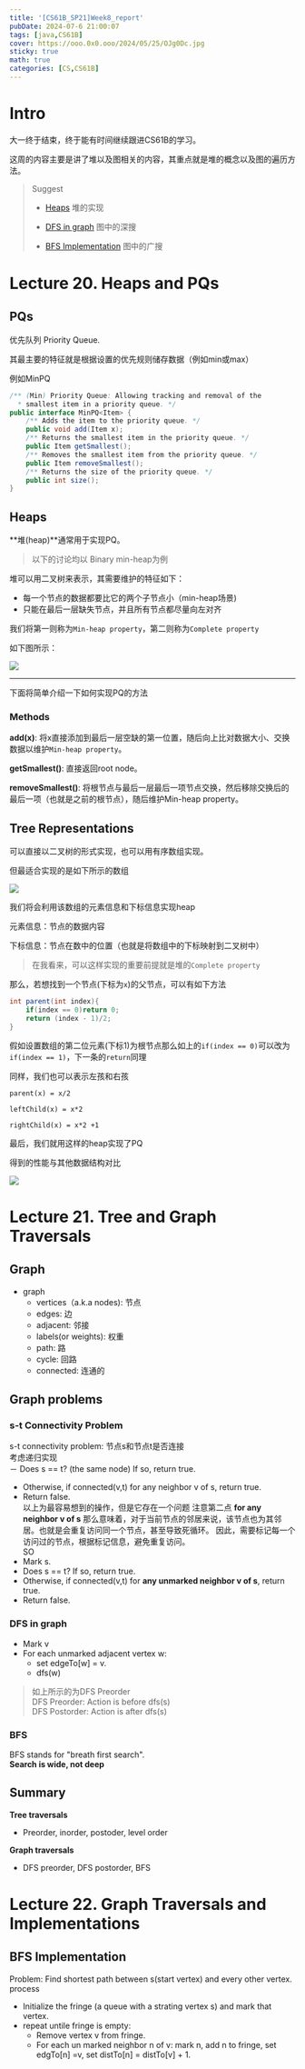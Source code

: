 ```yaml
---
title: '[CS61B_SP21]Week8_report'
pubDate: 2024-07-6 21:00:07
tags: [java,CS61B]
cover: https://ooo.0x0.ooo/2024/05/25/OJg0Dc.jpg
sticky: true
math: true
categories: [CS,CS61B]
---
```


# Intro

大一终于结束，终于能有时间继续跟进CS61B的学习。

这周的内容主要是讲了堆以及图相关的内容，其重点就是堆的概念以及图的遍历方法。

> Suggest
>
> - [Heaps](#heaps) 堆的实现
>
> - [DFS in graph](#dfs-in-graph) 图中的深搜
> - [BFS Implementation](#bfs-implementation) 图中的广搜

# Lecture 20. Heaps and PQs

## PQs

优先队列 Priority Queue.

其最主要的特征就是根据设置的优先规则储存数据（例如min或max）

例如MinPQ

```java
/** (Min) Priority Queue: Allowing tracking and removal of the
  * smallest item in a priority queue. */
public interface MinPQ<Item> {
	/** Adds the item to the priority queue. */
	public void add(Item x);
	/** Returns the smallest item in the priority queue. */
	public Item getSmallest();
	/** Removes the smallest item from the priority queue. */
	public Item removeSmallest();
	/** Returns the size of the priority queue. */
	public int size();
}
```

## Heaps

**堆(heap)**通常用于实现PQ。

>  以下的讨论均以 Binary min-heap为例

堆可以用二叉树来表示，其需要维护的特征如下：

- 每一个节点的数据都要比它的两个子节点小（min-heap场景)
- 只能在最后一层缺失节点，并且所有节点都尽量向左对齐

我们将第一则称为`Min-heap property`，第二则称为`Complete property`

如下图所示：

![](./assets/week8/1.png)

---

下面将简单介绍一下如何实现PQ的方法

### Methods

**add(x)**: 将x直接添加到最后一层空缺的第一位置，随后向上比对数据大小、交换数据以维护`Min-heap property`。

**getSmallest()**: 直接返回root node。

**removeSmallest()**: 将根节点与最后一层最后一项节点交换，然后移除交换后的最后一项（也就是之前的根节点），随后维护Min-heap property。

## Tree Representations

可以直接以二叉树的形式实现，也可以用有序数组实现。

但最适合实现的是如下所示的数组

![](./assets/week8/2.png)

我们将会利用该数组的元素信息和下标信息实现heap

元素信息：节点的数据内容

下标信息：节点在数中的位置（也就是将数组中的下标映射到二叉树中）

> 在我看来，可以这样实现的重要前提就是堆的`Complete property`

那么，若想找到一个节点(下标为`x`)的父节点，可以有如下方法

```java
int parent(int index){
    if(index == 0)return 0;
    return (index - 1)/2; 
}
```

假如设置数组的第二位元素(下标1)为根节点那么如上的`if(index == 0)`可以改为`if(index == 1)`，下一条的`return`同理

同样，我们也可以表示左孩和右孩

`parent(x) = x/2`

`leftChild(x) = x*2 `

`rightChild(x) = x*2 +1`

最后，我们就用这样的heap实现了PQ

得到的性能与其他数据结构对比

![](./assets/week8/3.png)





# Lecture 21. Tree and Graph Traversals


## Graph  
- graph  
   - vertices（a.k.a nodes):  节点  
   - edges: 边  
   - adjacent: 邻接  
   - labels(or weights): 权重  
   - path: 路  
   - cycle: 回路  
   - connected: 连通的  

## Graph problems  
### s-t Connectivity Problem  
s-t connectivity problem: 节点s和节点t是否连接  
考虑递归实现  
－ Does s == t? (the same node) If so, return true.  
- Otherwise, if connected(v,t) for any neighbor v of s, return true.  
- Return false.  
以上为最容易想到的操作，但是它存在一个问题
注意第二点 **for any neighbor v of s** 那么意味着，对于当前节点的邻居来说，该节点也为其邻居。也就是会重复访问同一个节点，甚至导致死循环。
因此，需要标记每一个访问过的节点，根据标记信息，避免重复访问。  
SO  
- Mark s.  
- Does s == t? If so, return true.  
- Otherwise, if connected(v,t) for **any unmarked neighbor v of s**, return true.  
- Return false.  

### DFS in graph  
- Mark v  
- For each unmarked adjacent vertex w:  
   - set edgeTo[w] = v.  
   - dfs(w)  

> 如上所示的为DFS Preorder  
> DFS Preorder: Action is before dfs(s)  
> DFS Postorder: Action is after dfs(s)  

### BFS
BFS stands for "breath first search".  
**Search is wide, not deep**  

## Summary  
**Tree traversals**  

- Preorder, inorder, postoder, level order  

**Graph traversals**  
- DFS preorder, DFS postorder, BFS



# Lecture 22. Graph Traversals and Implementations

##  BFS Implementation

Problem: Find shortest path between s(start vertex) and every other vertex.  
process

- Initialize the fringe (a queue with a strating vertex s) and mark that vertex.
- repeat untile fringe is empty:
    - Remove vertex v from fringe.
    - For each un marked neighbor n of v: mark n, add n to fringe, set edgTo[n] =v, set distTo[n] = distTo[v] + 1.